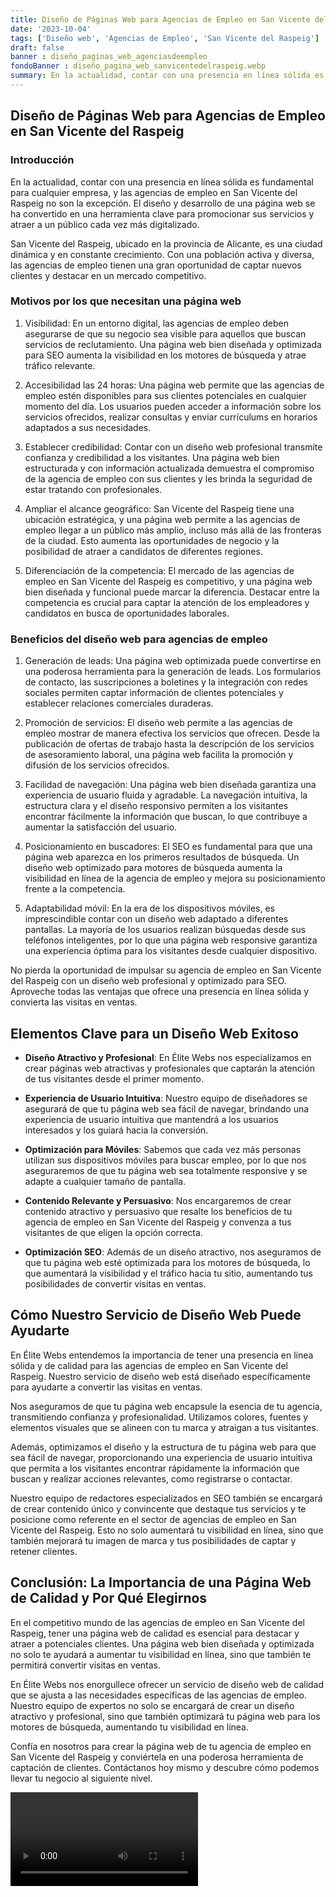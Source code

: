 ```yaml
---
title: Diseño de Páginas Web para Agencias de Empleo en San Vicente del Raspeig
date: '2023-10-04'
tags: ['Diseño web', 'Agencias de Empleo', 'San Vicente del Raspeig']
draft: false
banner : diseño_paginas_web_agenciasdeempleo
fondoBanner : diseño_pagina_web_sanvicentedelraspeig.webp
summary: En la actualidad, contar con una presencia en línea sólida es fundamental para cualquier empresa, y las agencias de empleo en San Vicente del Raspeig no son la excepción. El diseño y desarrollo de una página web se ha convertido en una herramienta clave para promocionar sus servicios y atraer a un público cada vez más digitalizado.
---
```


## Diseño de Páginas Web para Agencias de Empleo en San Vicente del Raspeig

### Introducción

En la actualidad, contar con una presencia en línea sólida es fundamental para cualquier empresa, y las agencias de empleo en San Vicente del Raspeig no son la excepción. El diseño y desarrollo de una página web se ha convertido en una herramienta clave para promocionar sus servicios y atraer a un público cada vez más digitalizado.

San Vicente del Raspeig, ubicado en la provincia de Alicante, es una ciudad dinámica y en constante crecimiento. Con una población activa y diversa, las agencias de empleo tienen una gran oportunidad de captar nuevos clientes y destacar en un mercado competitivo.

### Motivos por los que necesitan una página web

1. Visibilidad: En un entorno digital, las agencias de empleo deben asegurarse de que su negocio sea visible para aquellos que buscan servicios de reclutamiento. Una página web bien diseñada y optimizada para SEO aumenta la visibilidad en los motores de búsqueda y atrae tráfico relevante.

2. Accesibilidad las 24 horas: Una página web permite que las agencias de empleo estén disponibles para sus clientes potenciales en cualquier momento del día. Los usuarios pueden acceder a información sobre los servicios ofrecidos, realizar consultas y enviar currículums en horarios adaptados a sus necesidades.

3. Establecer credibilidad: Contar con un diseño web profesional transmite confianza y credibilidad a los visitantes. Una página web bien estructurada y con información actualizada demuestra el compromiso de la agencia de empleo con sus clientes y les brinda la seguridad de estar tratando con profesionales.

4. Ampliar el alcance geográfico: San Vicente del Raspeig tiene una ubicación estratégica, y una página web permite a las agencias de empleo llegar a un público más amplio, incluso más allá de las fronteras de la ciudad. Esto aumenta las oportunidades de negocio y la posibilidad de atraer a candidatos de diferentes regiones.

5. Diferenciación de la competencia: El mercado de las agencias de empleo en San Vicente del Raspeig es competitivo, y una página web bien diseñada y funcional puede marcar la diferencia. Destacar entre la competencia es crucial para captar la atención de los empleadores y candidatos en busca de oportunidades laborales.

### Beneficios del diseño web para agencias de empleo

1. Generación de leads: Una página web optimizada puede convertirse en una poderosa herramienta para la generación de leads. Los formularios de contacto, las suscripciones a boletines y la integración con redes sociales permiten captar información de clientes potenciales y establecer relaciones comerciales duraderas.

2. Promoción de servicios: El diseño web permite a las agencias de empleo mostrar de manera efectiva los servicios que ofrecen. Desde la publicación de ofertas de trabajo hasta la descripción de los servicios de asesoramiento laboral, una página web facilita la promoción y difusión de los servicios ofrecidos.

3. Facilidad de navegación: Una página web bien diseñada garantiza una experiencia de usuario fluida y agradable. La navegación intuitiva, la estructura clara y el diseño responsivo permiten a los visitantes encontrar fácilmente la información que buscan, lo que contribuye a aumentar la satisfacción del usuario.

4. Posicionamiento en buscadores: El SEO es fundamental para que una página web aparezca en los primeros resultados de búsqueda. Un diseño web optimizado para motores de búsqueda aumenta la visibilidad en línea de la agencia de empleo y mejora su posicionamiento frente a la competencia.

5. Adaptabilidad móvil: En la era de los dispositivos móviles, es imprescindible contar con un diseño web adaptado a diferentes pantallas. La mayoría de los usuarios realizan búsquedas desde sus teléfonos inteligentes, por lo que una página web responsive garantiza una experiencia óptima para los visitantes desde cualquier dispositivo.

No pierda la oportunidad de impulsar su agencia de empleo en San Vicente del Raspeig con un diseño web profesional y optimizado para SEO. Aproveche todas las ventajas que ofrece una presencia en línea sólida y convierta las visitas en ventas.

<GifSeo />

<Cta />

## Elementos Clave para un Diseño Web Exitoso

- **Diseño Atractivo y Profesional**: En Élite Webs nos especializamos en crear páginas web atractivas y profesionales que captarán la atención de tus visitantes desde el primer momento.

- **Experiencia de Usuario Intuitiva**: Nuestro equipo de diseñadores se asegurará de que tu página web sea fácil de navegar, brindando una experiencia de usuario intuitiva que mantendrá a los usuarios interesados y los guiará hacia la conversión.

- **Optimización para Móviles**: Sabemos que cada vez más personas utilizan sus dispositivos móviles para buscar empleo, por lo que nos aseguraremos de que tu página web sea totalmente responsive y se adapte a cualquier tamaño de pantalla.

- **Contenido Relevante y Persuasivo**: Nos encargaremos de crear contenido atractivo y persuasivo que resalte los beneficios de tu agencia de empleo en San Vicente del Raspeig y convenza a tus visitantes de que eligen la opción correcta.

- **Optimización SEO**: Además de un diseño atractivo, nos aseguramos de que tu página web esté optimizada para los motores de búsqueda, lo que aumentará la visibilidad y el tráfico hacia tu sitio, aumentando tus posibilidades de convertir visitas en ventas.

## Cómo Nuestro Servicio de Diseño Web Puede Ayudarte

En Élite Webs entendemos la importancia de tener una presencia en línea sólida y de calidad para las agencias de empleo en San Vicente del Raspeig. Nuestro servicio de diseño web está diseñado específicamente para ayudarte a convertir las visitas en ventas.

Nos aseguramos de que tu página web encapsule la esencia de tu agencia, transmitiendo confianza y profesionalidad. Utilizamos colores, fuentes y elementos visuales que se alineen con tu marca y atraigan a tus visitantes.

Además, optimizamos el diseño y la estructura de tu página web para que sea fácil de navegar, proporcionando una experiencia de usuario intuitiva que permita a los visitantes encontrar rápidamente la información que buscan y realizar acciones relevantes, como registrarse o contactar.

Nuestro equipo de redactores especializados en SEO también se encargará de crear contenido único y convincente que destaque tus servicios y te posicione como referente en el sector de agencias de empleo en San Vicente del Raspeig. Esto no solo aumentará tu visibilidad en línea, sino que también mejorará tu imagen de marca y tus posibilidades de captar y retener clientes.

## Conclusión: La Importancia de una Página Web de Calidad y Por Qué Elegirnos

En el competitivo mundo de las agencias de empleo en San Vicente del Raspeig, tener una página web de calidad es esencial para destacar y atraer a potenciales clientes. Una página web bien diseñada y optimizada no solo te ayudará a aumentar tu visibilidad en línea, sino que también te permitirá convertir visitas en ventas.

En Élite Webs nos enorgullece ofrecer un servicio de diseño web de calidad que se ajusta a las necesidades específicas de las agencias de empleo. Nuestro equipo de expertos no solo se encargará de crear un diseño atractivo y profesional, sino que también optimizará tu página web para los motores de búsqueda, aumentando tu visibilidad en línea.

Confía en nosotros para crear la página web de tu agencia de empleo en San Vicente del Raspeig y conviértela en una poderosa herramienta de captación de clientes. Contáctanos hoy mismo y descubre cómo podemos llevar tu negocio al siguiente nivel.

<Video />

<CtaBot job='Agencias de Empleo' city='San Vicente del Raspeig'/>

<Gmaps query='San Vicente del Raspeig+españa+maps' />